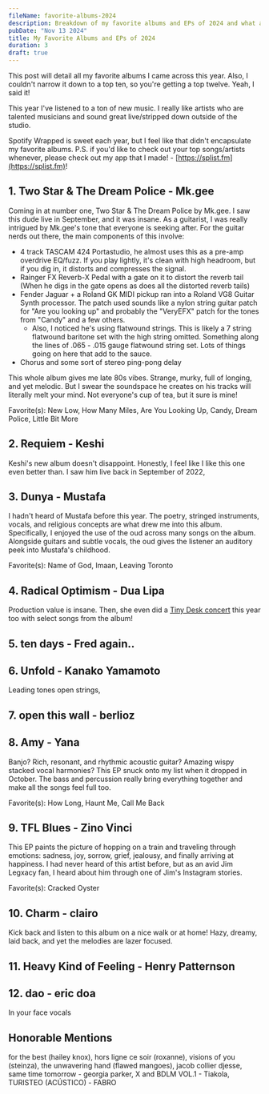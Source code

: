 ```yaml
---
fileName: favorite-albums-2024
description: Breakdown of my favorite albums and EPs of 2024 and what aspects I enjoyed when listening to them!
pubDate: "Nov 13 2024"
title: My Favorite Albums and EPs of 2024
duration: 3
draft: true
---
```


This post will detail all my favorite albums I came across this year. Also, I couldn't narrow it down to a top ten, so you're getting a top twelve. Yeah, I said it!

This year I've listened to a ton of new music. I really like artists who are talented musicians and sound great live/stripped down outside of the studio. 

Spotify Wrapped is sweet each year, but I feel like that didn't encapsulate my favorite albums. P.S. if you'd like to check out your top songs/artists whenever, please check out my app that I made! - [https://splist.fm](https://splist.fm)!

## 1. Two Star & The Dream Police - Mk.gee

<SpotifyEmbed albumId="6DlLdXBGCsSDPOV8R2pCl7" />

Coming in at number one, Two Star & The Dream Police by Mk.gee. I saw this dude live in September, and it was insane. As a guitarist, I was really intrigued by Mk.gee's tone that everyone is seeking after. For the guitar nerds out there, the main components of this involve:

- 4 track TASCAM 424 Portastudio, he almost uses this as a pre-amp overdrive EQ/fuzz. If you play lightly, it's clean with high headroom, but if you dig in, it distorts and compresses the signal.
- Rainger FX Reverb-X Pedal with a gate on it to distort the reverb tail (When he digs in the gate opens as does all the distorted reverb tails)
- Fender Jaguar + a Roland GK MIDI pickup ran into a Roland VG8 Guitar Synth processor. The patch used sounds like a nylon string guitar patch for "Are you looking up" and probably the "VeryEFX" patch for the tones from "Candy" and a few others.
  - Also, I noticed he's using flatwound strings. This is likely a 7 string flatwound baritone set with the high string omitted. Something along the lines of .065 - .015 gauge flatwound string set. Lots of things going on here that add to the sauce.
- Chorus and some sort of stereo ping-pong delay

This whole album gives me late 80s vibes. Strange, murky, full of longing, and yet melodic. But I swear the soundspace he creates on his tracks will literally melt your mind. Not everyone's cup of tea, but it sure is mine!

Favorite(s): New Low, How Many Miles, Are You Looking Up, Candy, Dream Police, Little Bit More

## 2. Requiem - Keshi

<SpotifyEmbed albumId="5DfKDonIvNlxlzA4ORIOFm" />

Keshi's new album doesn't disappoint. Honestly, I feel like I like this one even better than. I saw him live back in September of 2022, 

## 3. Dunya - Mustafa

<SpotifyEmbed albumId="16sGrLUTzqz0Z43j9qMn8S" />

I hadn't heard of Mustafa before this year. The poetry, stringed instruments, vocals, and religious concepts are what drew me into this album. Specifically, I enjoyed the use of the oud across many songs on the album. Alongside guitars and subtle vocals, the oud gives the listener an auditory peek into Mustafa's childhood.

Favorite(s): Name of God, Imaan, Leaving Toronto

## 4. Radical Optimism - Dua Lipa

<SpotifyEmbed albumId="1Mo92916G2mmG7ajpmSVrc" />

Production value is insane. Then, she even did a [Tiny Desk concert](https://youtu.be/y38qQRg3UDI?si=VA5yRQEyAsyH7Mdi) this year too with select songs from the album!

## 5. ten days - Fred again..

<SpotifyEmbed albumId="3DQueEd1Ft9PHWgovDzPKh" />


## 6. Unfold - Kanako Yamamoto

<SpotifyEmbed albumId="2fWAJ4ENbB3iRKsfOMKmn2" />

Leading tones open strings, 

## 7. open this wall - berlioz

<SpotifyEmbed albumId="1NjMj1u1EQxn8oESg40bPA" />

## 8. Amy - Yana

<SpotifyEmbed albumId="16ZKxf5jDH2L7UIQ19uNIz" />

Banjo? Rich, resonant, and rhythmic acoustic guitar? Amazing wispy stacked vocal harmonies? This EP snuck onto my list when it dropped in October. The bass and percussion really bring everything together and make all the songs feel full too.

Favorite(s): How Long, Haunt Me, Call Me Back

## 9. TFL Blues - Zino Vinci

<SpotifyEmbed albumId="7rF4TnnZS0QimTQRJHfFLg" />

This EP paints the picture of hopping on a train and traveling through emotions: sadness, joy, sorrow, grief, jealousy, and finally arriving at happiness. I had never heard of this artist before, but as an avid Jim Legxacy fan, I heard about him through one of Jim's Instagram stories.

Favorite(s): Cracked Oyster

## 10. Charm - clairo

<SpotifyEmbed albumId="1KNUCVXgIxKUGiuEB8eG0i" />

Kick back and listen to this album on a nice walk or at home! Hazy, dreamy, laid back, and yet the melodies are lazer focused.

## 11. Heavy Kind of Feeling - Henry Patternson

<SpotifyEmbed albumId="09aNITIqqQVM6WDtLq1UPA" />

## 12. dao - eric doa

<SpotifyEmbed albumId="75ScphmWaaBgNOTUh4fatP" />

In your face vocals


## Honorable Mentions

for the best (hailey knox), hors ligne ce soir (roxanne), visions of you (steinza), the unwavering hand (flawed mangoes), jacob collier djesse, same time tomorrow - georgia parker, X and BDLM VOL.1 - Tiakola, TURISTEO (ACÚSTICO) - FABRO
